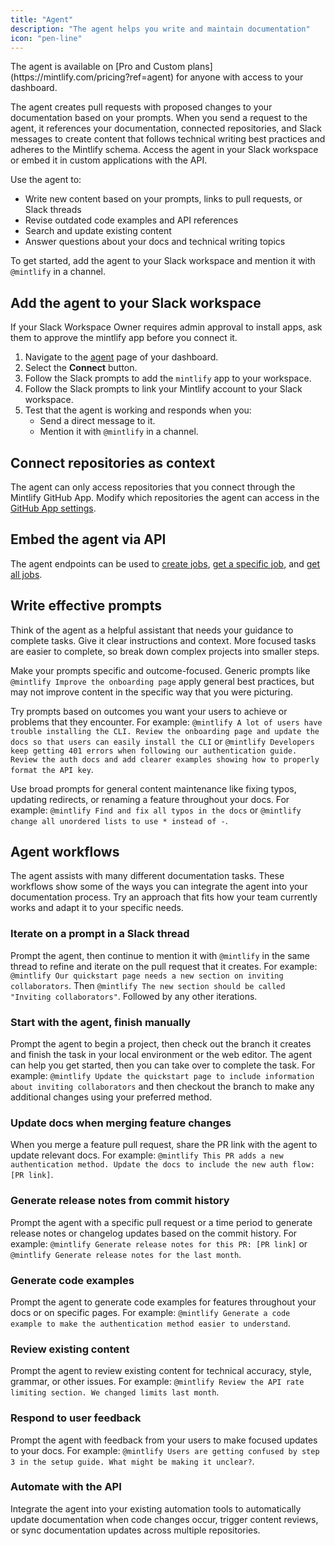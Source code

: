 ```yaml
---
title: "Agent"
description: "The agent helps you write and maintain documentation"
icon: "pen-line"
---
```


<Info>
  The agent is available on [Pro and Custom plans](https://mintlify.com/pricing?ref=agent) for anyone with access to your dashboard.
</Info>

The agent creates pull requests with proposed changes to your documentation based on your prompts. When you send a request to the agent, it references your documentation, connected repositories, and Slack messages to create content that follows technical writing best practices and adheres to the Mintlify schema. Access the agent in your Slack workspace or embed it in custom applications with the API.

Use the agent to:

- Write new content based on your prompts, links to pull requests, or Slack threads
- Revise outdated code examples and API references
- Search and update existing content
- Answer questions about your docs and technical writing topics

To get started, add the agent to your Slack workspace and mention it with `@mintlify` in a channel.

## Add the agent to your Slack workspace

<Note>
  If your Slack Workspace Owner requires admin approval to install apps, ask them to approve the mintlify app before you connect it.
</Note>

1. Navigate to the [agent](https://dashboard.mintlify.com/products/agent) page of your dashboard.
2. Select the **Connect** button.
3. Follow the Slack prompts to add the `mintlify` app to your workspace.
4. Follow the Slack prompts to link your Mintlify account to your Slack workspace.
5. Test that the agent is working and responds when you:
    - Send a direct message to it.
    - Mention it with `@mintlify` in a channel.

## Connect repositories as context

The agent can only access repositories that you connect through the Mintlify GitHub App. Modify which repositories the agent can access in the [GitHub App settings](https://github.com/apps/mintlify/installations/new).

## Embed the agent via API

The agent endpoints can be used to [create jobs](/api-reference/agent/create-agent-job), [get a specific job](/api-reference/agent/get-agent-job), and [get all jobs](/api-reference/agent/get-all-jobs).

## Write effective prompts

Think of the agent as a helpful assistant that needs your guidance to complete tasks. Give it clear instructions and context. More focused tasks are easier to complete, so break down complex projects into smaller steps.

Make your prompts specific and outcome-focused. Generic prompts like `@mintlify Improve the onboarding page` apply general best practices, but may not improve content in the specific way that you were picturing.

Try prompts based on outcomes you want your users to achieve or problems that they encounter. For example: `@mintlify A lot of users have trouble installing the CLI. Review the onboarding page and update the docs so that users can easily install the CLI` or `@mintlify Developers keep getting 401 errors when following our authentication guide. Review the auth docs and add clearer examples showing how to properly format the API key`.

Use broad prompts for general content maintenance like fixing typos, updating redirects, or renaming a feature throughout your docs. For example: `@mintlify Find and fix all typos in the docs` or `@mintlify change all unordered lists to use * instead of -`.

## Agent workflows

The agent assists with many different documentation tasks. These workflows show some of the ways you can integrate the agent into your documentation process. Try an approach that fits how your team currently works and adapt it to your specific needs.

### Iterate on a prompt in a Slack thread
Prompt the agent, then continue to mention it with `@mintlify` in the same thread to refine and iterate on the pull request that it creates. For example: `@mintlify Our quickstart page needs a new section on inviting collaborators`. Then `@mintlify The new section should be called "Inviting collaborators"`. Followed by any other iterations.

### Start with the agent, finish manually
Prompt the agent to begin a project, then check out the branch it creates and finish the task in your local environment or the web editor. The agent can help you get started, then you can take over to complete the task. For example: `@mintlify Update the quickstart page to include information about inviting collaborators` and then checkout the branch to make any additional changes using your preferred method.

### Update docs when merging feature changes
When you merge a feature pull request, share the PR link with the agent to update relevant docs. For example: `@mintlify This PR adds a new authentication method. Update the docs to include the new auth flow: [PR link]`.

### Generate release notes from commit history
Prompt the agent with a specific pull request or a time period to generate release notes or changelog updates based on the commit history. For example: `@mintlify Generate release notes for this PR: [PR link]` or `@mintlify Generate release notes for the last month`.

### Generate code examples
Prompt the agent to generate code examples for features throughout your docs or on specific pages. For example: `@mintlify Generate a code example to make the authentication method easier to understand`.

### Review existing content
Prompt the agent to review existing content for technical accuracy, style, grammar, or other issues. For example: `@mintlify Review the API rate limiting section. We changed limits last month`.

### Respond to user feedback
Prompt the agent with feedback from your users to make focused updates to your docs. For example: `@mintlify Users are getting confused by step 3 in the setup guide. What might be making it unclear?`.

### Automate with the API
Integrate the agent into your existing automation tools to automatically update documentation when code changes occur, trigger content reviews, or sync documentation updates across multiple repositories.
